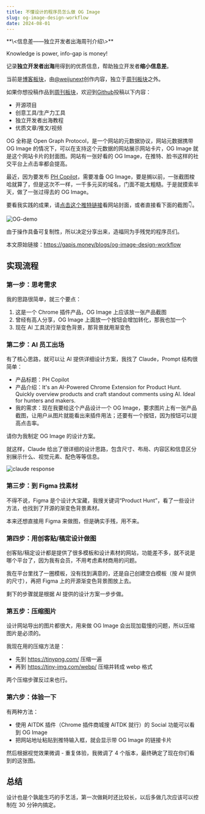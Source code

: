 ```yaml
---
title: 不懂设计的程序员怎么做 OG Image
slug: og-image-design-workflow
date: 2024-08-01
---
```


<Aside>
**\<信息差——独立开发者出海周刊介绍\>**

Knowledge is power, info-gap is money!

记录**独立开发者出海**用得到的优质信息，帮助独立开发者**缩小信息差**。

当前是[博客板块](/blogs)，由[@weijunext](https://x.com/intent/follow?screen_name=weijunext)创作内容，独立于[周刊板块](/)之外。

如果你想投稿作品到[周刊板块](/)，欢迎到[Github](https://github.com/weijunext/gapis.money/issues)投稿以下内容：
- 开源项目
- 创意工具/生产力工具
- 独立开发者出海教程
- 优质文章/推文/视频
</Aside>

OG 全称是 Open Graph Protocol，是一个网站的元数据协议，网站元数据携带 OG Image 的情况下，可以在支持这个元数据的网站展示网站卡片，OG Image 就是这个网站卡片的封面图。网站有一张好看的 OG Image，在推特、脸书这样的社交平台上点击率都会提高。

最近，因为要发布 [PH Copilot](https://PHCopilot.AI/)，需要准备 OG Image，要是搁以前，一张截图梭哈就算了，但是这次不一样，一千多元买的域名，门面不能太粗糙。于是就摸索半天，做了一张过得去的 OG Image。

要看我实践的成果，请[点击这个推特链接](https://x.com/weijunext/status/1818914692083204452)看网站封面，或者直接看下面的截图👇。

![OG-demo](/assets/blogs/002/og-demo.webp)

由于操作具备可复制性，所以决定分享出来，造福同为手残党的程序员们。

本文原始链接：https://gapis.money/blogs/og-image-design-workflow

## 实现流程

### 第一步：思考需求

我的思路很简单，就三个要点：

1. 这是一个 Chrome 插件产品，OG Image 上应该放一张产品截图
2. 曾经有高人分享，OG Image 上面放一个按钮会增加转化，那我也加一个
3. 现在 AI 工具流行渐变色背景，那背景就用渐变色

### 第二步：AI 员工出场

有了核心思路，就可以让 AI 提供详细设计方案，我找了 Claude，Prompt 结构很简单：

- 产品标题：PH Copilot
- 产品介绍：It's an AI-Powered Chrome Extension for Product Hunt. Quickly overview products and craft standout comments using AI. Ideal for hunters and makers.
- 我的需求：现在我要给这个产品设计一个 OG Image，要求图片上有一张产品截图，让用户从图片就能看出来插件用法；还要有一个按钮，因为按钮可以提高点击率。

请你为我制定 OG Image 的设计方案。

就这样，Claude 给出了很详细的设计思路，包含尺寸、布局、内容区和信息区分别展示什么、视觉元素、配色等等信息。

![claude response](/assets/blogs/002/claude-response.webp)

### 第三步：到 Figma 找素材

不得不说，Figma 是个设计大宝藏，我搜关键词“Product Hunt”，看了一些设计方法，也找到了开源的渐变色背景素材。

本来还想直接用 Figma 来做图，但是确实手残，用不来。

### 第四步：用创客贴/稿定设计做图

创客贴/稿定设计都是提供了很多模板和设计素材的网站，功能差不多，就不说是哪个平台了，因为我有会员，不用考虑素材商用的问题。

我在平台里找了一圈模板，没有找到满意的，还是自己创建空白模板（按 AI 提供的尺寸），再把 Figma 上的开源渐变色背景图放上去。

剩下的步骤就是根据 AI 提供的设计方案一步步做。

### 第五步：压缩图片

设计网站导出的图片都很大，用来做 OG Image 会出现加载慢的问题，所以压缩图片是必须的。

我现在用的压缩方法是：

- 先到 https://tinypng.com/ 压缩一遍
- 再到 https://tiny-img.com/webp/ 压缩并转成 webp 格式

两个压缩步骤反过来也行。

### 第六步：体验一下

有两种方法：

- 使用 AITDK 插件（Chrome 插件商城搜 AITDK 就行）的 Social 功能可以看到 OG Image
- 把网站地址粘贴到推特输入框，就会显示带 OG Image 的链接卡片

然后根据视觉效果微调 - 重复体验，我微调了 4 个版本，最终确定了现在你们看到的这张图。

## 总结

设计也是个孰能生巧的手艺活，第一次做耗时还比较长，以后多做几次应该可以控制在 30 分钟内搞定。
